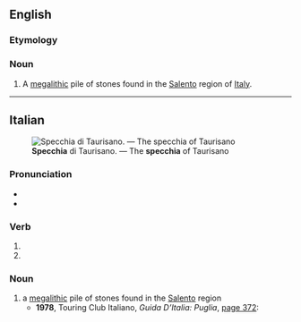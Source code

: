 {{also|Specchia}}
==English==

===Etymology===
{{bor|en|it|specchia}}

===Noun===
{{en-noun|specchie}}

# {{lb|en|archaeology}} A [[megalithic]] pile of stones found in the [[Salento]] region of [[Italy]].

----

==Italian==
{{was fwotd|it|2015|September|27}}
[[File:Specchia Silva di Taurisano.jpg|thumb|'''Specchia''' di Taurisano. — The '''specchia''' of Taurisano]]

===Pronunciation===
* {{it-IPA|spècchia}}
* {{rhymes|it|ɛkkja}}

===Verb===
{{head|it|verb form}}

# {{inflection of|it|specchiare||3|s|pres|indc}}
# {{inflection of|it|specchiare||2|s|impr}}

===Noun===
{{wikipedia|Specchia (megalite)|lang=it}}
{{it-noun|f}}

# a [[megalithic]] pile of stones found in the [[Salento]] region
#* '''1978''', Touring Club Italiano, ''Guida D’Italia: Puglia'', [https://books.google.com/books?id=Dpw8sVVqkmAC&pg=PA372&dq=%22specchie%22#v=onepage page 372]:
#*: {{quote|it|Nei dintorno vi sono numerose '''''specchie'''''.|In the surrounding region there are many '''''specchie'''''.}}